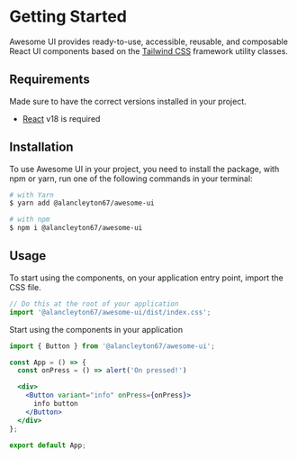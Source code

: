 
<Meta title="Getting Started" />

# Getting Started
Awesome UI provides ready-to-use, accessible, reusable, and composable
React UI components based on the [Tailwind CSS](https://tailwindcss.com/) framework utility classes.

## Requirements
Made sure to have the correct versions installed in your project.
* [React](https://react.dev) v18 is required

## Installation
To use Awesome UI in your project, you need to install the package, with npm or yarn, run one of the following commands in your terminal:

```sh
# with Yarn
$ yarn add @alancleyton67/awesome-ui

# with npm
$ npm i @alancleyton67/awesome-ui
```

## Usage

To start using the components, on your application entry point, import the CSS file.

```jsx
// Do this at the root of your application
import '@alancleyton67/awesome-ui/dist/index.css';
```

Start using the components in your application

```jsx
import { Button } from '@alancleyton67/awesome-ui';

const App = () => {
  const onPress = () => alert('On pressed!')

  <div>
    <Button variant="info" onPress={onPress}>
      info button
    </Button>
  </div>
};

export default App;
```
